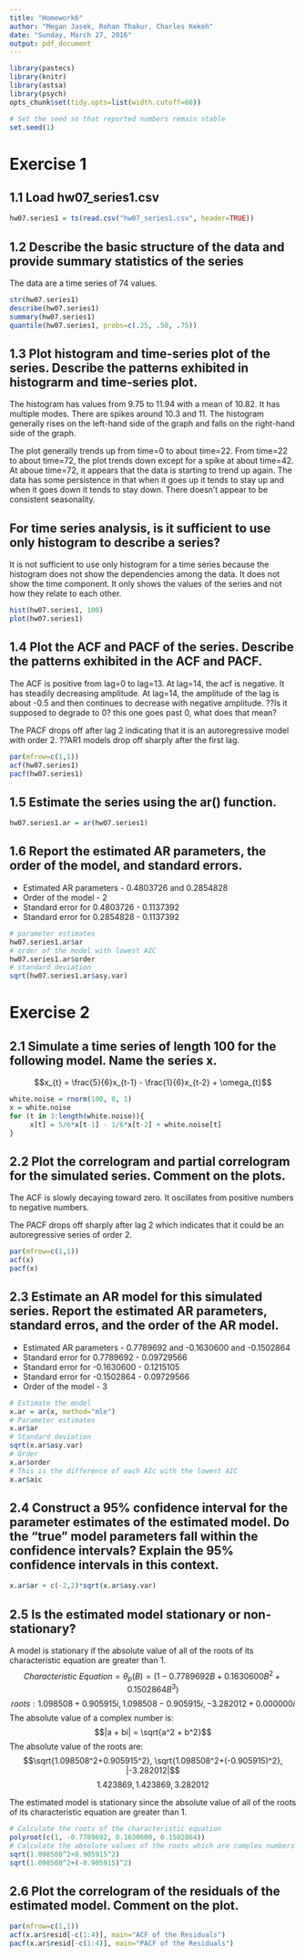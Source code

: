 ```yaml
---
title: "Homework6"
author: "Megan Jasek, Rohan Thakur, Charles Kekeh"
date: "Sunday, March 27, 2016"
output: pdf_document
---
```


```r
library(pastecs)
library(knitr)
library(astsa)
library(psych)
opts_chunk$set(tidy.opts=list(width.cutoff=60))

# Set the seed so that reported numbers remain stable
set.seed(1)
```

Exercise 1
==========
1.1 Load hw07_series1.csv
-------------------------

```r
hw07.series1 = ts(read.csv("hw07_series1.csv", header=TRUE))
```

1.2 Describe the basic structure of the data and provide summary statistics of the series
-----------------------------------------------------------------------------------------
The data are a time series of 74 values.

```r
str(hw07.series1)
describe(hw07.series1)
summary(hw07.series1)
quantile(hw07.series1, probs=c(.25, .50, .75))
```

1.3 Plot histogram and time-series plot of the series. Describe the patterns exhibited in histograrm and time-series plot.
--------------------------------------------------------------------------------------------------------------------------
The histogram has values from 9.75 to 11.94 with a mean of 10.82. It has multiple modes.  There are spikes around 10.3 and 11.  The histogram generally rises on the left-hand side of the graph and falls on the right-hand side of the graph.

The plot generally trends up from time=0 to about time=22.  From time=22 to about time=72, the plot trends down except for a spike at about time=42.  At aboue time=72, it appears that the data is starting to trend up again.  The data has some persistence in that when it goes up it tends to stay up and when it goes down it tends to stay down.  There doesn't appear to be consistent seasonality.

For time series analysis, is it sufficient to use only histogram to describe a series?
--------------------------------------------------------------------------------------
It is not sufficient to use only histogram for a time series because the histogram does not show the dependencies among the data.  It does not show the time component.  It only shows the values of the series and not how they relate to each other.

```r
hist(hw07.series1, 100)
plot(hw07.series1)
```

1.4 Plot the ACF and PACF of the series. Describe the patterns exhibited in the ACF and PACF.
-----------------------------------------------------------------------------------------------
The ACF is positive from lag=0 to lag=13.  At lag=14, the acf is negative.  It has steadily decreasing amplitude.  At lag=14, the amplitude of the lag is about -0.5 and then continues to decrease with negative amplitude.
??Is it supposed to degrade to 0? this one goes past 0, what does that mean?

The PACF drops off after lag 2 indicating that it is an autoregressive model with order 2.
??AR1 models drop off sharply after the first lag.

```r
par(mfrow=c(1,1))
acf(hw07.series1)
pacf(hw07.series1)
```

1.5 Estimate the series using the ar() function.
------------------------------------------------

```r
hw07.series1.ar = ar(hw07.series1)
```

1.6 Report the estimated AR parameters, the order of the model, and standard errors.
------------------------------------------------------------------------------------
- Estimated AR parameters - 0.4803726 and 0.2854828
- Order of the model - 2
- Standard error for 0.4803726 - 0.1137392
- Standard error for 0.2854828 - 0.1137392

```r
# parameter estimates
hw07.series1.ar$ar
# order of the model with lowest AIC
hw07.series1.ar$order
# standard deviation
sqrt(hw07.series1.ar$asy.var)
```

Exercise 2
==========
2.1 Simulate a time series of length 100 for the following model. Name the series x.
------------------------------------------------------------------------------------
$$x_{t} = \frac{5}{6}x_{t-1} - \frac{1}{6}x_{t-2} + \omega_{t}$$

```r
white.noise = rnorm(100, 0, 1)
x = white.noise
for (t in 3:length(white.noise)){
     x[t] = 5/6*x[t-1] - 1/6*x[t-2] + white.noise[t]
}
```

2.2 Plot the correlogram and partial correlogram for the simulated series. Comment on the plots.
------------------------------------------------------------------------------------------------
The ACF is slowly decaying toward zero.  It oscillates from positive numbers to negative numbers.

The PACF drops off sharply after lag 2 which indicates that it could be an autoregressive series of order 2.

```r
par(mfrow=c(1,1))
acf(x)
pacf(x)
```

2.3 Estimate an AR model for this simulated series. Report the estimated AR parameters, standard erros, and the order of the AR model.
----------------------------------------------------------------------------------------------------------------------------------------
- Estimated AR parameters - 0.7789692 and -0.1630600 and -0.1502864
- Standard error for 0.7789692 - 0.09729566
- Standard error for -0.1630600 - 0.1215105
- Standard error for -0.1502864 - 0.09729566
- Order of the model - 3

```r
# Estimate the model
x.ar = ar(x, method="mle")
# Parameter estimates
x.ar$ar
# Standard deviation
sqrt(x.ar$asy.var)
# Order
x.ar$order
# This is the difference of each AIc with the lowest AIC
x.ar$aic
```

2.4 Construct a 95% confidence interval for the parameter estimates of the estimated model. Do the "true" model parameters fall within the confidence intervals? Explain the 95% confidence intervals in this context.
----------------------------------------------------------------------------------------------------------------------------------------------------------------------------------------------------------------------------


```r
x.ar$ar + c(-2,2)*sqrt(x.ar$asy.var)
```

2.5 Is the estimated model stationary or non-stationary?
--------------------------------------------------------
A model is stationary if the absolute value of all of the roots of its characteristic equation are greater than 1.
$$Characteristic \ Equation = \theta_p(B) = (1 - 0.7789692B + 0.1630600B^2 + 0.1502864B^3)$$
$$roots:  1.098508+0.905915i, 1.098508-0.905915i, -3.282012+0.000000i$$
The absolute value of a complex number is:
$$|a + bi| = \sqrt{a^2 + b^2}$$
The absolute value of the roots are:
$$\sqrt{1.098508^2+0.905915^2}, \sqrt{1.098508^2+(-0.905915)^2}, |-3.282012|$$
$$1.423869, 1.423869, 3.282012$$

The estimated model is stationary since the absolute value of all of the roots of its characteristic equation are greater than 1.

```r
# Calculate the roots of the characteristic equation
polyroot(c(1, -0.7789692, 0.1630600, 0.1502864))
# Calculate the absolute values of the roots which are complex numbers
sqrt(1.098508^2+0.905915^2)
sqrt(1.098508^2+(-0.905915)^2)
```

2.6 Plot the correlogram of the residuals of the estimated model. Comment on the plot.
--------------------------------------------------------------------------------------
<need comments>

```r
par(mfrow=c(1,1))
acf(x.ar$resid[-c(1:4)], main="ACF of the Residuals")
pacf(x.ar$resid[-c(1:4)], main="PACF of the Residuals")
```

